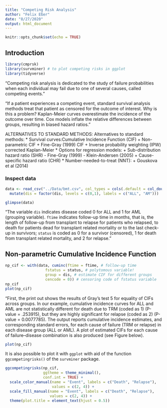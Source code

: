 ```yaml
---
title: "Competing Risk Analysis"
author: "Felix Eßer"
date: "8/27/2020"
output: html_document
---
```


```r
knitr::opts_chunk$set(echo = TRUE)
```

## Introduction

```r
library(cmprsk)
library(survminer) # to plot competing risks in ggplot
library(tidyverse)
```



"Competing risk analysis is dedicated to the study of failure probabilities when each individual may fail due to one of several causes, called competing events."

"If a patient experiences a competing event, standard survival analysis methods treat that patient as censored for the outcome of interest. Why is this a problem? Kaplan-Meier curves overestimate the incidence of the outcome over time. Cox models inflate the relative differences between groups, resulting in biased hazard ratios."

ALTERNATIVES TO STANDARD METHODS:
Alternatives to standard methods:
* Survival curves:Cumulative Incidence Function (CIF)
    + Non-parametric CIF
    + Fine-Gray (1999) CIF
    + Inverse probability weighting (IPW) corrected Kaplan-Meier
* Options for regression models:
    + Sub-distribution hazard ratio (SHR)
        - Fine-Gray (1999)
        - Klein-Andersen (2005) 
    + Cause-specific hazard ratio (CHR)
* Number-needed-to-treat (NNT):
    + Gouskova et al (2014)


### Inspect data
```r
data <- read_csv("../Data/bmt.csv", col_types = cols(.default = col_double())) %>% 
  mutate(dis = factor(dis, levels = c(0,1), labels = c("ALL", "AM")))

glimpse(data)
```

"The variable `dis` indicates disease coded 0 for ALL and 1 for AML (grouping variable). `ftime` indicates follow-up time in months, that is, the length of follow-up from transplant to relapse for patients who relapsed, to death for patients dead for transplant related mortality or to the last check-up in survivors; `status` is coded as 0 for a survivor (censored), 1 for death from transplant related mortality, and 2 for relapse."


## Non-parametric Cumulative Incidence Function

```r
np_cif <- with(data, cuminc(ftime = ftime, # follow-up time
                  fstatus = status, # polytomous variable!
                  group = dis, # estimate CIF for different groups
                  cencode = 0)) # censoring code of fstatus variable
np_cif
plot(np_cif)
```


"First, the print out shows the results of Gray’s test 5 for equality of CIFs across groups. In our example, cumulative incidence curves for ALL and AML are not statistically different for death due to TRM (coded as 1) (P-value = .253915), but they are highly significant for relapse (coded as 2) (P-value = 0.0077785). The output reports cumulative incidence estimates, and corresponding standard errors, for each cause of failure (TRM or relapse) in each disease group (ALL or AML). A plot of estimated CIFs for each cause of failure–disease combination is also produced (see Figure below).

```r
plot(np_cif)
```

It is also possible to plot it with `ggplot` with aid of the function `ggcompetingrisks()` of the `survminer` package.
```r
ggcompetingrisks(np_cif,
                 ggtheme = theme_minimal(),
                 conf.int = TRUE) +
  scale_color_manual(name = "Event", labels = c("Death", "Relapse"),
                     values = c(2, 4)) +
  scale_fill_manual(name = "Event", labels = c("Death", "Relapse"),
                    values = c(2, 4)) +
  theme(plot.title = element_text(hjust = 0.5))
```







